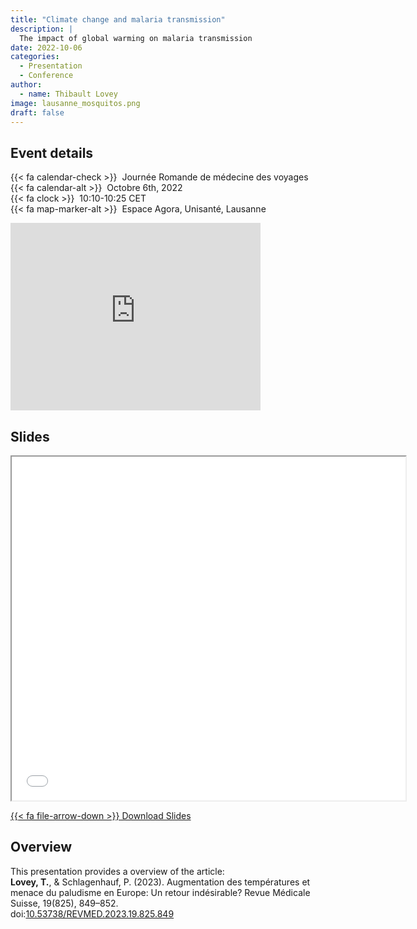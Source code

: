 ```yaml
---
title: "Climate change and malaria transmission"
description: |
  The impact of global warming on malaria transmission 
date: 2022-10-06
categories:
  - Presentation
  - Conference
author: 
  - name: Thibault Lovey
image: lausanne_mosquitos.png
draft: false
---
```

## Event details

{{< fa calendar-check >}}&nbsp;&nbsp;Journée Romande de médecine des voyages<br>
{{< fa calendar-alt >}}&nbsp;&nbsp;Octobre 6th, 2022<br>
{{< fa clock >}}&nbsp;&nbsp;10:10-10:25 CET<br>
{{< fa map-marker-alt >}}&nbsp;&nbsp;Espace Agora, Unisanté, Lausanne

<iframe src="https://www.google.com/maps/embed?pb=!1m18!1m12!1m3!1d2745.12444340629!2d6.637500212195788!3d46.52543927099072!2m3!1f0!2f0!3f0!3m2!1i1024!2i768!4f13.1!3m3!1m2!1s0x478c2f5c66258f51%3A0xaeda7473162c1b20!2sAgora%20P%C3%B4le%20De%20Recherche%20Sur%20Le%20Cancer!5e0!3m2!1sen!2snl!4v1691062401404!5m2!1sen!2snl" width="400" height="300" style="border:0;" allowfullscreen="" loading="lazy" referrerpolicy="no-referrer-when-downgrade"></iframe>

## Slides

<iframe class="slide-deck ar16x9" src="Lausanne_06_10_22_tl.html" title="Travel-related respiratory symptoms and infections in travellers (2000-2022)" width="125%" height="550"></iframe>

<p class="text-center">
  <a class="btn btn-primary btn-lg cv-download" href="Lausanne_06_10_22_tl.html" target="_blank">
    {{< fa file-arrow-down >}} Download Slides
  </a>
</p>


## Overview

This presentation provides a overview of the article:<br>
**Lovey, T.**, & Schlagenhauf, P. (2023). Augmentation des températures et menace du paludisme en Europe: Un retour indésirable? Revue Médicale Suisse, 19(825), 849–852.
<br>doi:[10.53738/REVMED.2023.19.825.849](https://doi.org/10.53738/REVMED.2023.19.825.849)

